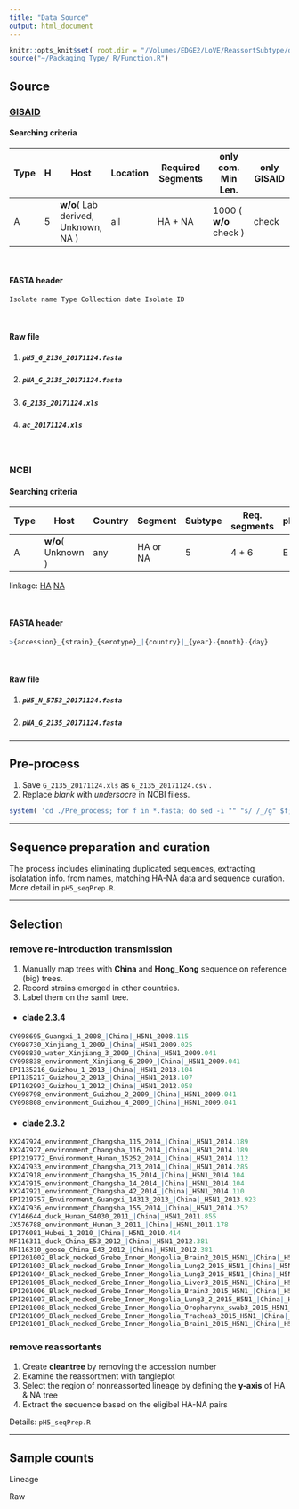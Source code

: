 ```yaml
---
title: "Data Source"
output: html_document
---
```


```r
knitr::opts_knit$set( root.dir = "/Volumes/EDGE2/LoVE/ReassortSubtype/data_souce/Nov2017_hana/")
source("~/Packaging_Type/_R/Function.R")
```

## Source

### [GISAID](https://www.gisaid.org)


#### Searching criteria

<font size="2">

Type | H | Host | Location | Required Segments | only com. Min Len. | only GISAID 
---- | - | ---- | -------- | ----------------- | -------------------| ----------- 
A | 5 | __w/o__( Lab derived, Unknown, NA ) | all | HA + NA | 1000 ( __w/o__ check ) | check 

</font>
<br>

#### FASTA header

```r
Isolate name Type Collection date Isolate ID
```

<br>

#### Raw file

1. ##### `pH5_G_2136_20171124.fasta`
2. ##### `pNA_G_2135_20171124.fasta`
3. ##### `G_2135_20171124.xls`
4. ##### `ac_20171124.xls`

<br>

### NCBI

#### Searching criteria

<font size="2">

Type | Host | Country | Segment | Subtype | Req. segments | pH1N1 | Lab | lineage def. | FLU | Vx | Mix 
---- | ---- | ------- | ------- | ------- | ------------- | ----- | --- | ------------ | --- | -- | --- 
A | __w/o__( Unknown ) | any | HA or NA | 5 | 4 + 6 | E | E | I | I | I | E 

</font>

linkage: 
[HA](https://www.ncbi.nlm.nih.gov/genomes/FLU/Database/nph-select.cgi?aln_subtype=5&cmd=show_query&country=any&defline_saved=%3E%7Baccession%7D%20%7Bstrain%7D%20%7Byear%7D/%7Bmonth%7D/%7Bday%7D%20%7Bsegname%7D&go=database&host=Avian&host=Bat&host=Blow%20fly&host=Bovine&host=Camel&host=Canine&host=Cat&host=Cheetah&host=Civet&host=Environment&host=Equine&host=Feline&host=Ferret&host=Giant%20anteater&host=Human&host=Leopard&host=Lion&host=Mink&host=Mouse&host=Muskrat&host=Panda&host=Penguin&host=Pika&host=Raccoon%20dog&host=Reassortant&host=Seal&host=Sloth%20bear&host=Stone%20marten&host=Swine&host=Tiger&host=Whale&host=Wild%20boar&lab=exclude&lineage=include&niaid=include&orderby=date%20asc&prev_cmd=show_query&reqseg=4&reqseg=6&searchin=strain&segment=4&sequence=N&showfilters=true&subtype_h=5&subtype_mix=exclude&subtype_n=any&swine=exclude&taxid=197911&type=a&vac_strain=include)
[NA](https://www.ncbi.nlm.nih.gov/genomes/FLU/Database/nph-select.cgi?aln_subtype=5&cmd=show_query&country=any&defline_saved=%3E%7Baccession%7D%20%7Bstrain%7D%20%7Byear%7D/%7Bmonth%7D/%7Bday%7D%20%7Bsegname%7D&go=database&host=Avian&host=Bat&host=Blow%20fly&host=Bovine&host=Camel&host=Canine&host=Cat&host=Cheetah&host=Civet&host=Environment&host=Equine&host=Feline&host=Ferret&host=Giant%20anteater&host=Human&host=Leopard&host=Lion&host=Mink&host=Mouse&host=Muskrat&host=Panda&host=Penguin&host=Pika&host=Raccoon%20dog&host=Reassortant&host=Seal&host=Sloth%20bear&host=Stone%20marten&host=Swine&host=Tiger&host=Whale&host=Wild%20boar&lab=exclude&lineage=include&niaid=include&orderby=date%20asc&prev_cmd=show_query&reqseg=4&reqseg=6&searchin=strain&segment=6&sequence=N&showfilters=true&subtype_h=5&subtype_mix=exclude&subtype_n=any&swine=exclude&taxid=197911&type=a&vac_strain=include)

<br>

#### FASTA header

```r
>{accession}_{strain}_{serotype}_|{country}|_{year}-{month}-{day}
```

<br>

#### Raw file

1. ##### `pH5_N_5753_20171124.fasta`
2. ##### `pNA_G_2135_20171124.fasta`

***

## Pre-process

1. Save `G_2135_20171124.xls` as `G_2135_20171124.csv ` . 
2. Replace _blank_ with _undersocre_ in NCBI filess. 

```r
system( 'cd ./Pre_process; for f in *.fasta; do sed -i "" "s/ /_/g" $f; done' )
```

***
## Sequence preparation and curation 

The process includes eliminating duplicated sequences, extracting isolatation info. from names, matching HA-NA data and sequence curation. More detail in `pH5_seqPrep.R`.



***

## Selection 

### remove re-introduction transmission

1. Manually map trees with __China__ and __Hong_Kong__ sequence on reference (big) trees.
2. Record strains emerged in other countries.
3. Label them on the samll tree. 

* #### clade 2.3.4 

```r
CY098695_Guangxi_1_2008_|China|_H5N1_2008.115
CY098730_Xinjiang_1_2009_|China|_H5N1_2009.025
CY098830_water_Xinjiang_3_2009_|China|_H5N1_2009.041
CY098838_environment_Xinjiang_6_2009_|China|_H5N1_2009.041
EPI135216_Guizhou_1_2013_|China|_H5N1_2013.104
EPI135217_Guizhou_2_2013_|China|_H5N1_2013.107
EPI102993_Guizhou_1_2012_|China|_H5N1_2012.058
CY098798_environment_Guizhou_2_2009_|China|_H5N1_2009.041
CY098808_environment_Guizhou_4_2009_|China|_H5N1_2009.041
```

* #### clade 2.3.2

```r
KX247924_environment_Changsha_115_2014_|China|_H5N1_2014.189
KX247927_environment_Changsha_116_2014_|China|_H5N1_2014.189
EPI219772_Environment_Hunan_15252_2014_|China|_H5N1_2014.112
KX247933_environment_Changsha_213_2014_|China|_H5N1_2014.285
KX247918_environment_Changsha_15_2014_|China|_H5N1_2014.104
KX247915_environment_Changsha_14_2014_|China|_H5N1_2014.104
KX247921_environment_Changsha_42_2014_|China|_H5N1_2014.110
EPI219757_Environment_Guangxi_14313_2013_|China|_H5N1_2013.923
KX247936_environment_Changsha_155_2014_|China|_H5N1_2014.252
CY146644_duck_Hunan_S4030_2011_|China|_H5N1_2011.855
JX576788_environment_Hunan_3_2011_|China|_H5N1_2011.178
EPI76081_Hubei_1_2010_|China|_H5N1_2010.414
MF116311_duck_China_E53_2012_|China|_H5N1_2012.381
MF116310_goose_China_E43_2012_|China|_H5N1_2012.381
EPI201002_Black_necked_Grebe_Inner_Mongolia_Brain2_2015_H5N1_|China|_H5N1_2015.359
EPI201003_Black_necked_Grebe_Inner_Mongolia_Lung2_2015_H5N1_|China|_H5N1_2015.359
EPI201004_Black_necked_Grebe_Inner_Mongolia_Lung3_2015_H5N1_|China|_H5N1_2015.359
EPI201005_Black_necked_Grebe_Inner_Mongolia_Liver3_2015_H5N1_|China|_H5N1_2015.359
EPI201006_Black_necked_Grebe_Inner_Mongolia_Brain3_2015_H5N1_|China|_H5N1_2015.359
EPI201007_Black_necked_Grebe_Inner_Mongolia_Lung3_2_2015_H5N1_|China|_H5N1_2015.359
EPI201008_Black_necked_Grebe_Inner_Mongolia_Oropharynx_swab3_2015_H5N1_|China|_H5N1_2015.359
EPI201009_Black_necked_Grebe_Inner_Mongolia_Trachea3_2015_H5N1_|China|_H5N1_2015.359
EPI201001_Black_necked_Grebe_Inner_Mongolia_Brain1_2015_H5N1_|China|_H5N1_2015.359
```

### remove reassortants

1. Create __cleantree__ by removing the accession number
2. Examine the reassortment with tangleplot 
3. Select the region of nonreassorted lineage by defining the __y-axis__ of HA & NA tree
4. Extract the sequence based on the eligibel HA-NA pairs

Details: `pH5_seqPrep.R`

***

## Sample counts

Lineage

Raw 
















